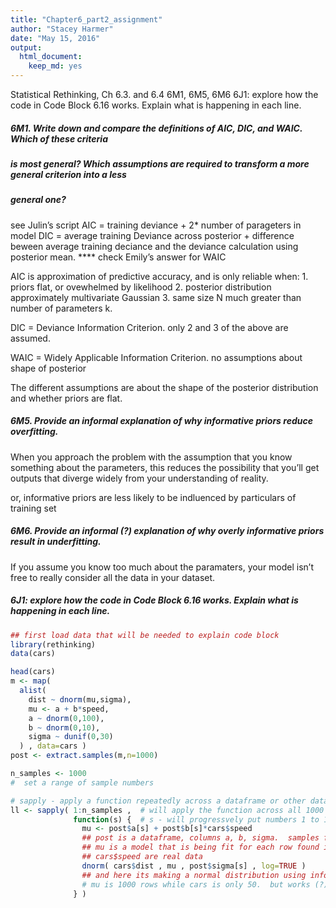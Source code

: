 ```yaml
---
title: "Chapter6_part2_assignment"
author: "Stacey Harmer"
date: "May 15, 2016"
output: 
  html_document: 
    keep_md: yes
---
```

Statistical Rethinking, Ch 6.3. and 6.4
6M1, 6M5, 6M6
6J1: explore how the code in Code Block 6.16 works.  Explain what is happening in each line.

##### 6M1. Write down and compare the definitions of AIC, DIC, and WAIC. Which of these criteria
##### is most general? Which assumptions are required to transform a more general criterion into a less
##### general one?
 
 see Julin's script
AIC = training deviance + 2* number of parageters in model
DIC = average training Deviance across posterior + difference beween average training deciance and the deviance calculation using posterior mean.
**** check Emily's answer for WAIC


AIC is approximation of predictive accuracy, and is only reliable when: 
1.  priors flat, or ovewhelmed by likelihood
2. posterior distribution approximately multivariate Gaussian
3. same size N much greater than number of parameters k.

DIC = Deviance Information Criterion.  only 2 and 3 of the above are assumed.  

WAIC = Widely Applicable Information Criterion.  no assumptions about shape of posterior

The different assumptions are about the shape of the posterior distribution and whether priors are flat.


#####  6M5. Provide an informal explanation of why informative priors reduce overfitting.

When you approach the problem with the assumption that you know something about the parameters,
this reduces the possibility that you'll get outputs that diverge widely from your understanding
of reality.

or, informative priors are less likely to be indluenced by particulars of training set

#####  6M6. Provide an informal (?) explanation of why overly informative priors result in underfitting.

If you assume you know too much about the paramaters, your model isn't free to really 
consider all the data in your dataset.

#####  6J1: explore how the code in Code Block 6.16 works.  Explain what is happening in each line.

```r

## first load data that will be needed to explain code block
library(rethinking)
data(cars)

head(cars)
m <- map(
  alist(
    dist ~ dnorm(mu,sigma),
    mu <- a + b*speed,
    a ~ dnorm(0,100),
    b ~ dnorm(0,10),
    sigma ~ dunif(0,30)
  ) , data=cars )
post <- extract.samples(m,n=1000)

n_samples <- 1000   
#  set a range of sample numbers

# sapply - apply a function repeatedly across a dataframe or other dataset
ll <- sapply( 1:n_samples ,  # will apply the function across all 1000 samples in our range
              function(s) {  # s - will progressvely put numbers 1 to 1000 in this spot
                mu <- post$a[s] + post$b[s]*cars$speed 
                ## post is a dataframe, columns a, b, sigma.  samples from posterior distribution of model fit to cars
                ## mu is a model that is being fit for each row found in object post
                ## cars$speed are real data
                dnorm( cars$dist , mu , post$sigma[s] , log=TRUE )
                ## and here its making a normal distribution using informaiton generated as above
                # mu is 1000 rows while cars is only 50.  but works (?)
              } )

```

